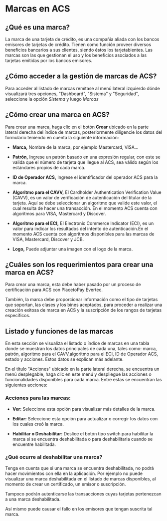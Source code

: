 # Marcas en ACS

## ¿Qué es una marca?

La marca de una tarjeta de crédito, es una compañía aliada con los bancos emisores de tarjetas de crédito. Tienen como función proveer diversos beneficios bancarios a sus clientes, siendo éstos los tarjetabientes. 
Las marcas son las que gestionan el uso y los beneficios asociados a las tarjetas emitidas por los bancos emisores.

## ¿Cómo acceder a la gestión de marcas de ACS?

Para acceder al listado de marcas remítase al menú lateral izquierdo dónde visualizará tres opciones, "Dashboard", "Sistema" y "Seguridad", seleccione la opción *Sistema* y luego *Marcas*

## ¿Cómo crear una marca en ACS?

Para crear una marca, haga clic en el botón **Crear** ubicado en la parte lateral derecha del índice de marcas, posteriormente diligencie los datos del formulario teniendo en cuenta la siguiente información:

- **Marca,** Nombre de la marca, por ejemplo Mastercard, VISA...

- **Patrón,** Ingrese un patrón basado en una expresión regular, con este se valida que el número de tarjeta que llegue al ACS, sea válido según los estándares propios de cada marca.

- **ID de Operador ACS,** Ingrese el identificador del operador ACS para la marca.

- **Algoritmo para el CAVV,** El Cardholder Authentication Verification Value (CAVV), es un valor de verificación de autenticación del titular de la tarjeta. Aquí se debe seleccionar un algoritmo que valide este valor, el cual resulta de hacer una transacción. En el momento ACS cuenta con algoritmos para VISA, Mastercard y Discover.

- **Algoritmo para el ECI,** El Electronic Commerce Indicator (ECI), es un valor para indicar los resultados del intento de autenticación.En el momento ACS cuenta con algoritmos disponibles para las marcas de VISA, Mastercard, Discover y JCB.

- **Logo,** Puede adjuntar una imagen con el logo de la marca.

## ¿Cuáles son los requerimientos para crear una marca en ACS?

Para crear una marca, esta debe haber pasado por un proceso de certificación para ACS con PlacetoPay Evertec.

También, la marca debe proporcionar información como el tipo de tarjetas que soportan, las clases y los bines aceptados, para proceder a realizar una creación exitosa de marca en ACS y la suscripción de los rangos de tarjetas específicos.

## Listado y funciones de las marcas

En esta sección se visualiza el listado o índice de marcas en una tabla donde se muestran los datos principales de cada una, tales como: marca, patrón, algoritmo para el CAVV,algoritmo para el ECI, ID de Operador ACS, estado y acciones. Estos datos se explican más adelante. 

En el título "Acciones" ubicado en la parte lateral derecha, se encuentra un menú desplegable, haga clic en este menú y despliegue las acciones o funcionalidades disponibles para cada marca. Entre estas se encuentran las siguientes acciones:

### Acciones para las marcas:

- **Ver:** Seleccione esta opción para visualizar más detalles de la marca.

- **Editar:** Seleccione esta opción para actualizar o corregir los datos con los cuales creó la marca.

- **Habilitar o Deshabilitar:** Deslice el botón tipo switch para habilitar la marca si se encuentra deshabilitada o para deshabilitarla cuando se encuentre habilitada. 


### ¿Qué ocurre al deshabilitar una marca?

Tenga en cuenta que si una marca se encuentra deshabilitada, no podrá hacer movimientos con ella en la aplicación. Por ejemplo no puede visualizar una marca deshabilitada en el listado de marcas disponibles, al momento de crear un certificado, un emisor o suscripción. 

Tampoco podrán autenticarse las transacciones cuyas tarjetas pertenezcan a una marca deshabilitada. 

Así mismo puede causar el fallo en los emisores que tengan suscrita tal marca.





